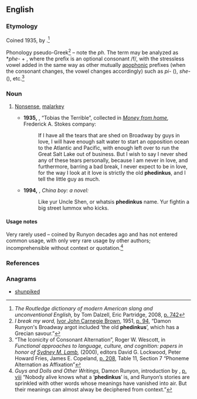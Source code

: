 ==English==
===Etymology===
Coined 1935, by {{w|Damon Runyon}}.<ref>''The Routledge dictionary of modern American slang and unconventional English,'' by Tom Dalzell, Eric Partridge, 2008, [http://books.google.com/books?id=5F-YNZRv-VMC&pg=PA742&dq=phedinkus p. 742]</ref> 

Phonology pseudo-Greek<ref>''I break my word,'' [[w:Ivor Brown|Ivor John Carnegie Brown]], 1951, [http://books.google.com/books?id=CDJKAAAAMAAJ&dq=phedinkus p. 94], “Damon Runyon's Broadway argot included ‘the old '''phedinkus'''’, which has a Grecian savour.”</ref> – note the ''ph''. The term may be analyzed as *''phe-'' + {{term|dinkus||contrivance (slang)|lang=en}}, where the prefix is an optional consonant /f/, with the stressless vowel added in the same way as other mutually [[w:apophony|apophonic]] prefixes (when the consonant changes, the vowel changes accordingly) such as ''pi-'' ({{term|pizazz|lang=en}}), ''she-'' ({{term|shebang|lang=en}}), etc.<ref>“The Iconicity of Consonant Alternation”, Roger W. Wescott, in ''Functional approaches to language, culture, and cognition: papers in honor of [[w:Sydney Lamb|Sydney M. Lamb]],'' (2000), editors David G. Lockwood, Peter Howard Fries, James E. Copeland, [http://books.google.com/books?id=quxDFHwth4oC&pg=PA208&dq=phedinkus p. 208], Table 11, Section 7 “Phoneme Alternation as Affixation”</ref>

===Noun===
{{en-noun|-}}

# {{context|obsolete|rare|nonce}} [[nonsense|Nonsense]], [[malarkey]]
#* '''1935,''' {{w|Damon Runyon}}, “Tobias the Terrible”, collected in ''[http://books.google.com/books?id=F-1LAAAAIAAJ&dq=phedinkus Money from home],'' Frederick A. Stokes company:
#*:If I have all the tears that are shed on Broadway by guys in love, I will have enough salt water to start an opposition ocean to the Atlantic and Pacific, with enough left over to run the Great Salt Lake out of business. But I wish to say I never shed any of these tears personally, because I am never in love, and furthermore, barring a bad break, I never expect to be in love, for the way I look at it love is strictly the old '''phedinkus''', and I tell the little guy as much.
#* '''1994,''' {{w|Gus Lee}}, ''China boy: a novel:''
#*:Like yur Uncle Shen, or whatsis '''phedinkus''' name. Yur fightin a big street lummox who kicks.

====Usage notes====
Very rarely used – coined by Runyon decades ago and has not entered common usage, with only very rare usage by other authors; incomprehensible without context or quotation.<ref>''Guys and Dolls and Other Writings,'' Damon Runyon, introduction by {{w|Pete Hamill}}, [http://books.google.com/books?ei=WK3PTbq3G4_KvQOjvtWVCg&ct=result&id=PCkgAQAAIAAJ&dq=phedinkus&q=%22nobody+alive%22#search_anchor p. viii]
“Nobody alive knows what a ‘'''phedinkus'''’ is, and Runyon’s stories are sprinkled with other words whose meanings have vanished into air. But their meanings can almost alway be deciphered from context.”</ref>

===References===
<references/>

===Anagrams===
* [[shunpiked#English|shunpiked]]